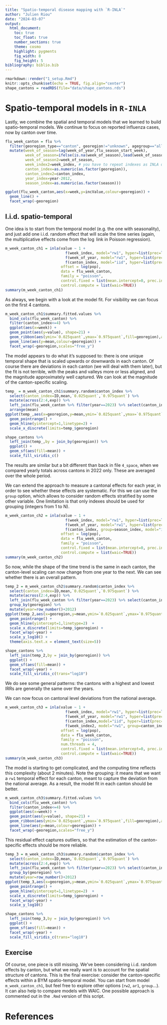 ```yaml
---
title: "Spatio-temporal disease mapping with `R-INLA`"
author: "Julien Riou"
date: "2024-03-07"
output:
  html_document:
    toc: true
    toc_float: true
    number_sections: true
    theme: cosmo
    highlight: pygments
    fig_width: 8
    fig_height: 5
bibliography: biblio.bib  
---
```


```r
rmarkdown::render("1_setup.Rmd")
knitr::opts_chunk$set(echo = TRUE, fig.align="center")
shape_cantons = readRDS(file="data/shape_cantons.rds")
```

# Spatio-temporal models in `R-INLA`

Lastly, we combine the spatial and temporal models that we learned to build spatio-temporal models.
We continue to focus on reported influenza cases, now by canton over time.

```r
flu_week_canton = flu %>% 
  filter(georegion_type=="canton", georegion!="unknown", agegroup=="all", sex=="all", type=="all") %>% 
  mutate(week_of_season=lag(week_of_year,flu_season_start_week),
         week_of_season=ifelse(is.na(week_of_season),lead(week_of_season,52),week_of_season),
         week_of_season2=week_of_season,
         week_index2=week_index, # you have to repeat indexes as INLA doesn't allow the same variable twice
         canton_index=as.numeric(as.factor(georegion)),
         canton_index2=canton_index,
         year_index=year-2012,
         season_index=as.numeric(as.factor(season)))
```

```r
ggplot(flu_week_canton,aes(x=week,y=incValue,colour=georegion)) +
  geom_line() +
  facet_wrap(~georegion)
```

## I.i.d. spatio-temporal

One idea is to start from the temporal model (e.g. the one with seasonality), and just add one i.i.d. random effect that will scale the time series (again, the multiplicative effects come from the $\log$ link in Poisson regression).

```r
m_week_canton_ch1 = inla(value ~ 1 +
                           f(week_index, model="rw1", hyper=list(prec=list(param=c(1, 0.1))), constr=TRUE) +
                           f(week_of_year, model="rw1", hyper=list(prec=list(param=c(1, 0.1))), constr=TRUE) +
                           f(canton_index, model="iid", hyper=list(prec=list(param=c(1, 0.1))), constr=TRUE),
                         offset = log(pop),
                         data = flu_week_canton,
                         family = "poisson",
                         control.fixed = list(mean.intercept=0, prec.intercept=1/10^2),
                         control.compute = list(waic=TRUE))
summary(m_week_canton_ch1)
```

As always, we begin with a look at the model fit. 
For visibility we can focus on the first 4 cantons.

```r
m_week_canton_ch1$summary.fitted.values %>% 
  bind_cols(flu_week_canton) %>% 
  filter(canton_index<=4) %>% 
  ggplot(aes(x=week)) +
  geom_point(aes(y=value), shape=21) +
  geom_ribbon(aes(ymin=`0.025quant`,ymax=`0.975quant`,fill=georegion),alpha=.5)  +
  geom_line(aes(y=mean,colour=georegion)) +
  facet_wrap(~georegion,scales="free_y")
```

The model appears to do what it's supposed to: there is one unique temporal shape that is scaled upwards or downwards in each canton.
Of course there are deviations in each canton (we will deal with them later), but the fit is not terrible, with the peaks and valleys more or less aligned, and the magnitude approximately well captured.
We can look at the magnitude of the canton-specific scaling.

```r
temp_ = m_week_canton_ch1$summary.random$canton_index %>% 
  select(canton_index=ID,mean,`0.025quant`,`0.975quant`) %>% 
  mutate(across(2:4,exp)) %>% 
  left_join(flu_week_canton %>% filter(year==2023) %>% select(canton_index,georegion) %>% distinct(),by = join_by(canton_index)) %>%
  arrange(mean)
ggplot(temp_,aes(x=georegion,y=mean,ymin=`0.025quant`,ymax=`0.975quant`,colour=georegion)) +
  geom_pointrange() +
  geom_hline(yintercept=1,linetype=2) +
  scale_x_discrete(limits=temp_$georegion)
```

```r
shape_cantons %>% 
  left_join(temp_,by = join_by(georegion)) %>% 
  ggplot() +
  geom_sf(aes(fill=mean)) +
  scale_fill_viridis_c()
```

The results are similar but a bit different than back in file `4_space`, when we compared yearly totals across cantons in 2022 only.
These are averaged over the whole period.

We can extend the approach to measure a cantonal effects for each year, in order to see whether these effects are systematic.
For this we can use the `group` option, which allows to consider random effects stratified by some other variable.
One limitation is that only indexes should be used for grouping (integers from 1 to N).

```r
m_week_canton_ch2 = inla(value ~ 1 +
                           f(week_index, model="rw1", hyper=list(prec=list(param=c(1, 0.1))), constr=TRUE) +
                           f(week_of_year, model="rw1", hyper=list(prec=list(param=c(1, 0.1))), constr=TRUE) +
                           f(canton_index, group=season_index, model="iid", hyper=list(prec=list(param=c(1, 0.1))), constr=TRUE),
                         offset = log(pop),
                         data = flu_week_canton,
                         family = "poisson",
                         control.fixed = list(mean.intercept=0, prec.intercept=1/10^2),
                         control.compute = list(waic=TRUE))
summary(m_week_canton_ch2)
```

So now, while the shape of the time trend is the same in each canton, the canton-level scaling can now change from one year to the next.
We can see whether there is an overall pattern.

```r
temp_2 = m_week_canton_ch2$summary.random$canton_index %>% 
  select(canton_index=ID,mean,`0.025quant`,`0.975quant`) %>% 
  mutate(across(2:4,exp)) %>% 
  left_join(flu_week_canton %>% filter(year==2023) %>% select(canton_index,georegion) %>% distinct(),by = join_by(canton_index)) %>%
  group_by(georegion) %>% 
  mutate(year=row_number()+2012) 
ggplot(temp_2,aes(x=georegion,y=mean,ymin=`0.025quant`,ymax=`0.975quant`,colour=georegion)) +
  geom_pointrange() +
  geom_hline(yintercept=1,linetype=2)  +
  scale_x_discrete(limits=temp_$georegion) +
  facet_wrap(~year) +
  scale_y_log10() +
  theme(axis.text.x = element_text(size=5))
```

```r
shape_cantons %>% 
  left_join(temp_2,by = join_by(georegion)) %>% 
  ggplot() +
  geom_sf(aes(fill=mean)) +
  facet_wrap(~year) +
  scale_fill_viridis_c(trans="log10") 
```

We do see some general patterns: the cantons with a highest and lowest IRRs are generally the same over the years.

We can now focus on cantonal level deviations from the national average.

```r
m_week_canton_ch3 = inla(value ~ 1 +
                           f(week_index, model="rw1", hyper=list(prec=list(param=c(1, 0.1))), constr=TRUE) +
                           f(week_of_year, model="rw1", hyper=list(prec=list(param=c(1, 0.1))), constr=TRUE) +
                           f(canton_index,model="iid", hyper=list(prec=list(param=c(1, 0.1))), constr=TRUE) +
                           f(week_index2, model="rw1", group=canton_index2, hyper=list(prec=list(param=c(1, 0.1))), constr=TRUE),
                         offset = log(pop),
                         data = flu_week_canton,
                         family = "poisson",
                         num.threads = 4,
                         control.fixed = list(mean.intercept=0, prec.intercept=1/10^2),
                         control.compute = list(waic=TRUE))
summary(m_week_canton_ch3)
```

The model is starting to get complicated, and the computing time reflects this complexity (about 2 minutes). 
Note the grouping: it means that we want a `rw1` temporal effect for each canton, meant to capture the deviation from the national average. 
As a result, the model fit in each canton should be better.

```r
m_week_canton_ch3$summary.fitted.values %>% 
  bind_cols(flu_week_canton) %>% 
  filter(canton_index<=4) %>% 
  ggplot(aes(x=week)) +
  geom_point(aes(y=value), shape=21) +
  geom_ribbon(aes(ymin=`0.025quant`,ymax=`0.975quant`,fill=georegion),alpha=.5)  +
  geom_line(aes(y=mean,colour=georegion)) +
  facet_wrap(~georegion,scales="free_y")
```

This residual effect captures outliers, so that the estimation of the canton-specific effects should be more reliable.

```r
temp_3 = m_week_canton_ch3$summary.random$canton_index %>% 
  select(canton_index=ID,mean,`0.025quant`,`0.975quant`) %>% 
  mutate(across(2:4,exp)) %>% 
  left_join(flu_week_canton %>% filter(year==2023) %>% select(canton_index,georegion) %>% distinct(),by = join_by(canton_index)) %>%
  group_by(georegion) %>% 
  mutate(year=row_number()+2012) 
ggplot(temp_3,aes(x=georegion,y=mean,ymin=`0.025quant`,ymax=`0.975quant`,colour=georegion)) +
  geom_pointrange() +
  geom_hline(yintercept=1,linetype=2)  +
  scale_x_discrete(limits=temp_$georegion) +
  facet_wrap(~year) +
  scale_y_log10() 
```

```r
shape_cantons %>% 
  left_join(temp_3,by = join_by(georegion)) %>% 
  ggplot() +
  geom_sf(aes(fill=mean)) +
  facet_wrap(~year) +
  scale_fill_viridis_c(trans="log10") 
```

## Exercise

Of course, one piece is still missing. 
We've been considering i.i.d. random effects by canton, but what we really want is to account for the spatial structure of cantons.
This is the final exercise: consider the canton-specific effects within a BYM spatio-temporal model.
You can start from model `m_week_canton_ch1`, but feel free to explore other options (`rw2`, `ar1`, `group`...).
It can also help to compare models with WAIC.
One possible approach is commented out in the `.Rmd` version of this script.


<!-- ```{r} -->
<!-- prior_bym = list(theta1 = list('PCprior', c(1, 0.01)), theta2 = list('PCprior', c(0.5, 0.5))) -->
<!-- m_week_canton_ch4 = inla(value ~ 1 + -->
<!--                            f(week_index, model="rw1", hyper=list(prec=list(param=c(1, 0.1))), constr=TRUE) + -->
<!--                            f(week_of_year, model="rw1", hyper=list(prec=list(param=c(1, 0.1))), constr=TRUE) + -->
<!--                            f(canton_index, model="bym2", hyper=prior_bym, graph="data/shape_cantons_adj", constr=TRUE), -->
<!--                          offset = log(pop), -->
<!--                          data = flu_week_canton, -->
<!--                          family = "poisson", -->
<!--                          control.fixed = list(mean.intercept=0, prec.intercept=1/10^2), -->
<!--                          control.compute = list(waic=TRUE)) -->
<!-- summary(m_week_canton_ch4) -->
<!-- ``` -->

<!-- ```{r} -->
<!-- temp_4 = m_week_canton_ch4$summary.random$canton_index[1:26,] %>%  -->
<!--   select(canton_index=ID,mean,`0.025quant`,`0.975quant`) %>%  -->
<!--   mutate(across(2:4,exp)) %>%  -->
<!--   left_join(flu_week_canton %>% filter(year==2023) %>% select(canton_index,georegion) %>% distinct(),by = join_by(canton_index)) %>% -->
<!--   arrange(mean) -->
<!-- ggplot(temp_4,aes(x=georegion,y=mean,ymin=`0.025quant`,ymax=`0.975quant`,colour=georegion)) + -->
<!--   geom_pointrange() + -->
<!--   geom_hline(yintercept=1,linetype=2) + -->
<!--   scale_x_discrete(limits=temp_$georegion) -->
<!-- ``` -->

<!-- ```{r} -->
<!-- shape_cantons %>%  -->
<!--   left_join(temp_4,by = join_by(georegion)) %>%  -->
<!--   ggplot() + -->
<!--   geom_sf(aes(fill=mean)) + -->
<!--   scale_fill_viridis_c() -->
<!-- ``` -->

# References
